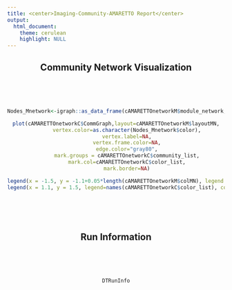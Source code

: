 ```yaml
---
title: <center>Imaging-Community-AMARETTO Report</center>
output: 
  html_document:
    theme: cerulean
    highlight: NULL
---
```



<style>
  .main-container {
    max-width:  100% !important;
    padding-right: 1% !important;
    padding-left: 1% !important;
    margin-right: 1% !important;
    margin-left: 1% !important;
    table-layout: fixed !important;
  }
</style>

<center>

## Community Network Visualization
<br><br><br>
```r
Nodes_Mnetwork<-igraph::as_data_frame(cAMARETTOnetworkM$module_network,what="vertices")

plot(cAMARETTOnetworkC$CommGraph,layout=cAMARETTOnetworkM$layoutMN,
       vertex.color=as.character(Nodes_Mnetwork$color),
       vertex.label=NA,
       vertex.frame.color=NA,
       edge.color="gray80",
       mark.groups = cAMARETTOnetworkC$community_list,
       mark.col=cAMARETTOnetworkC$color_list,
       mark.border=NA)

legend(x = -1.5, y = -1.1+0.05*length(cAMARETTOnetworkM$colMN), legend = names(cAMARETTOnetworkM$colMN), col = cAMARETTOnetworkM$colMN, pch=19, bty="n",ncol=ceiling(length(cAMARETTOnetworkM$colMN)/5))
legend(x = 1.1, y = 1.5, legend=names(cAMARETTOnetworkC$color_list), col=cAMARETTOnetworkC$color_list, pch=19, bty="n",cex=max(0.9,1/(1+0.02*length(cAMARETTOnetworkC$color_list))),ncol=ceiling(length(cAMARETTOnetworkC$color_list)/15))
```
<br><br><br>


## Run Information
<br><br><br>
```r
DTRunInfo
```
<br><br><br>

</center>